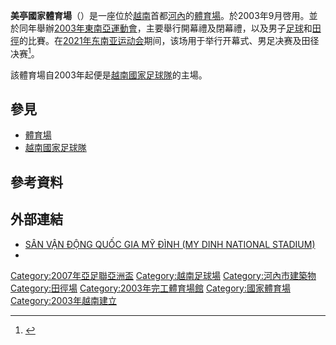 {{Infobox_Stadium
| stadium_name = 美亭國家體育場<br>Sân vận động Quốc gia Mỹ Đình
| nickname = 
| image = [[File:_My_dinh_stadium.jpg|270px]]
| location = {{flagicon|Vietnam}} [[河內|河內]]
| broke_ground = 2002年
| opened = 2003年
| owner = [[越南足球協會|越南足球協會]]
| operator = {{fb|VIE}}
| pitch_size = 
| construction_cost = [[美元|$]]5千3百萬
| architect = 
| tenants = [[2003年東南亞運動會|2003年東南亞運動會]]<br>[[2007年亞洲盃足球賽|2007年亞洲盃足球賽]]<br>[[越南國家足球隊|越南國家足球隊]] (2003年-至今) <br>[[越南國家女子足球隊|越南國家女子足球隊]] (2003年-至今) 
| seating_capacity = <center>40,192
| highest attendance = 
| pushpin_map = Vietnam Hanoi
}}

'''美亭國家體育場'''（{{vie|hn=𡑝運動國家美亭|qn=Sân vận động Quốc gia Mỹ Đình}}）是一座位於[[越南|越南]]首都[[河內|河內]]的[[體育場|體育場]]。於2003年9月啓用。並於同年舉辦[[2003年東南亞運動會|2003年東南亞運動會]]，主要舉行開幕禮及閉幕禮，以及男子[[足球|足球]]和[[田徑|田徑]]的比賽。在[[2021年东南亚运动会|2021年东南亚运动会]]期间，该场用于举行开幕式、男足决赛及田径决赛<ref name="mydinh">{{cite web |url=http://thethao.tuoitre.vn/The-thao/159/San-van-dong-quoc-gia-My-Dinh-san-sang-phuc-vu-SEA-Games.html |title=Sân vận động quốc gia Mỹ Đình sẵn sàng phục vụ SEA Games |language=vi |work=Tuổi Trẻ online |date=2 September 2003 |access-date=13 January 2012 |url-status=dead |archive-url=https://web.archive.org/web/20130323025552/http://thethao.tuoitre.vn/The-thao/159/San-van-dong-quoc-gia-My-Dinh-san-sang-phuc-vu-SEA-Games.html |archive-date=23 March 2013 }}</ref>。

該體育場自2003年起便是[[越南國家足球隊|越南國家足球隊]]的主場。

==參見==
*[[體育場|體育場]]
*[[越南國家足球隊|越南國家足球隊]]

==參考資料==
<references/>

==外部連結==
* [https://uk.soccerway.com/teams/vietnam/vietnam/7626/venue/ SÂN VẬN ĐỘNG QUỐC GIA MỸ ĐÌNH (MY DINH NATIONAL STADIUM)]
* {{Facebook|MyDinhStadium}}


{{coord|21|1|14|N|105|45|49.7|E|type:landmark|display=title}}
{{Hanoi Tourism}}

{{DEFAULTSORT:My Dinh National Stadium}}
[[Category:2007年亞足聯亞洲盃|Category:2007年亞足聯亞洲盃]]
[[Category:越南足球場|Category:越南足球場]]
[[Category:河內市建築物|Category:河內市建築物]]
[[Category:田徑場|Category:田徑場]]
[[Category:2003年完工體育場館|Category:2003年完工體育場館]]
[[Category:國家體育場|Category:國家體育場]]
[[Category:2003年越南建立|Category:2003年越南建立]]